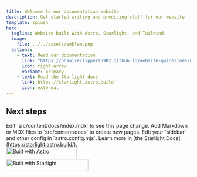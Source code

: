 ```yaml
---
title: Welcome to our documentation website
description: Get started writing and producing stuff for our website
template: splash
hero:
  tagline: Website built with Astro, Starlight, and Tailwind.
  image:
    file: ../../assets/emblem.png
  actions:
    - text: Read our documentation
      link: "https://phswireclippers5902.github.io/website-guidelines/guides/writing/"
      icon: right-arrow
      variant: primary
    - text: Read the Starlight docs
      link: https://starlight.astro.build
      icon: external
---
```



## Next steps

<CardGrid stagger>
	<Card title="Update content" icon="pencil">
		Edit `src/content/docs/index.mdx` to see this page change.
	</Card>
	<Card title="Add new content" icon="add-document">
		Add Markdown or MDX files to `src/content/docs` to create new pages.
	</Card>
	<Card title="Configure your site" icon="setting">
		Edit your `sidebar` and other config in `astro.config.mjs`.
	</Card>
	<Card title="Read the docs" icon="open-book">
		Learn more in [the Starlight Docs](https://starlight.astro.build/).
	</Card>
</CardGrid>

<div class="row">
    <div class="column">
        <a href="https://astro.build"><img src="https://astro.badg.es/v2/built-with-astro/small.svg" alt="Built with Astro" width="192" height="32"></img></a>
    </div>
    <div class="column">
        <a href="https://starlight.astro.build"><img src="https://astro.badg.es/v2/built-with-starlight/small.svg" alt="Built with Starlight" width="224" height="32"></img></a>
    </div>
</div>